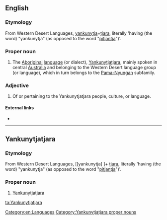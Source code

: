 ==English==
{{wikipedia}}

===Etymology===
From Western Desert Languages, [[yankunytja]]+[[tjara]], literally 'having (the word) "yankunytja" (as opposed to the word "[[pitjantja]]")'.

===Proper noun===
{{en-proper noun}}

# The [[Aboriginal]] [[language]] (or dialect), [[#Yankunytjatjara|Yankunytjatjara]], mainly spoken in central [[Australia]] and belonging to the Western Desert language group (or language), which in turn belongs to the [[Pama-Nyungan]] subfamily.

===Adjective===
{{en-adj|-}}

# Of or pertaining to the Yankunytjatjara people, culture, or language.

====External links====
* {{ethnologue|code=kdd}}

[[Category:en:Languages]]

----

==Yankunytjatjara==

===Etymology===
From Western Desert Languages, [[yankunytja] ]+ [[tjara]], literally 'having (the word) "yankunytja" (as opposed to the word "[[pitjantja]]")'.

===Proper noun===
{{head|kdd}}

# [[#English|Yankunytjatjara]]

[[Category:Yankunytjatjara proper nouns]]

[[ta:Yankunytjatjara]]